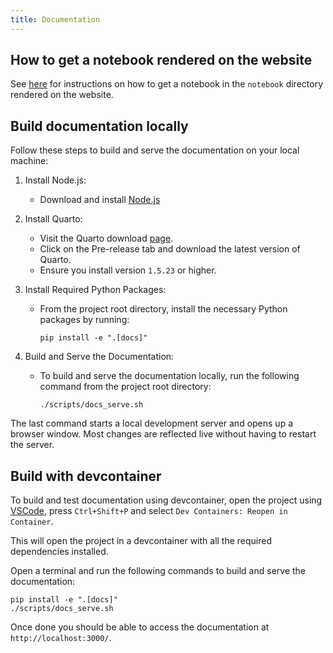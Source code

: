 ```yaml
---
title: Documentation
---
```


## How to get a notebook rendered on the website

See [here](https://github.com/ag2ai/ag2/blob/main/notebook/contributing.md#how-to-get-a-notebook-displayed-on-the-website) for instructions on how to get a notebook in the `notebook` directory rendered on the website.

## Build documentation locally

Follow these steps to build and serve the documentation on your local machine:

1. Install Node.js:
    - Download and install [Node.js](https://nodejs.org/en/download/)

2.  Install Quarto:
    - Visit the Quarto download [page](https://quarto.org/docs/download/).
    - Click on the Pre-release tab and download the latest version of Quarto.
    - Ensure you install version `1.5.23` or higher.

3. Install Required Python Packages:
    - From the project root directory, install the necessary Python packages by running:

        ```console
        pip install -e ".[docs]"
        ```

4. Build and Serve the Documentation:

    - To build and serve the documentation locally, run the following command from the project root directory:

        ```console
        ./scripts/docs_serve.sh
        ```

The last command starts a local development server and opens up a browser window.
Most changes are reflected live without having to restart the server.

## Build with devcontainer

To build and test documentation using devcontainer, open the project using [VSCode](https://code.visualstudio.com/), press `Ctrl+Shift+P` and select `Dev Containers: Reopen in Container`.

This will open the project in a devcontainer with all the required dependencies installed.

Open a terminal and run the following commands to build and serve the documentation:

```console
pip install -e ".[docs]"
./scripts/docs_serve.sh
```

Once done you should be able to access the documentation at `http://localhost:3000/`.

